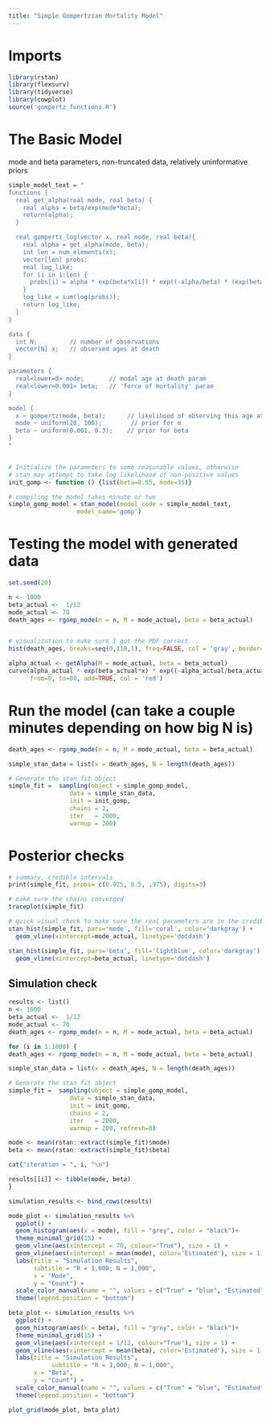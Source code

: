 ```yaml
---
title: "Simple Gompertzian Mortality Model"
---
```

# Imports

```r
library(rstan)
library(flexsurv)
library(tidyverse)
library(cowplot)
source('gompertz_functions.R')
```



# The Basic Model

mode and beta parameters, non-truncated data, relatively uninformative priors

```r
simple_model_text = "
functions {
  real get_alpha(real mode, real beta) {
    real alpha = beta/exp(mode*beta);
    return(alpha);
  }

  real gompertz_log(vector x, real mode, real beta){
    real alpha = get_alpha(mode, beta);
    int len = num_elements(x);
    vector[len] probs;
    real log_like;
    for (i in 1:len) {
      probs[i] = alpha * exp(beta*x[i]) * exp((-alpha/beta) * (exp(beta*x[i])-1)); 
    }
    log_like = sum(log(probs));
    return log_like;
  }
}

data {
  int N;         // number of observations
  vector[N] x;   // observed ages at death
}

parameters {
  real<lower=0> mode;       // modal age at death param
  real<lower=0.001> beta;   // 'force of mortality' param
}

model {
  x ~ gompertz(mode, beta);      // likelihood of observing this age at death, given mode and beta
  mode ~ uniform(20, 100);        // prior for m
  beta ~ uniform(0.001, 0.3);    // prior for beta
}
"


# Initialize the parameters to some reasonable values, otherwise
# stan may attempt to take log likelihood of non-positive values
init_gomp <- function () {list(beta=0.05, mode=35)} 

# compiling the model takes minute or two
simple_gomp_model = stan_model(model_code = simple_model_text,
                   model_name='gomp')
```


# Testing the model with generated data
```r
set.seed(20)

n <- 1000
beta_actual <-  1/12
mode_actual <- 70
death_ages <- rgomp_mode(n = n, M = mode_actual, beta = beta_actual)


# visualization to make sure I got the PDF correct...
hist(death_ages, breaks=seq(0,110,1), freq=FALSE, col = 'gray', border='darkgray')

alpha_actual <- getAlpha(M = mode_actual, beta = beta_actual)
curve(alpha_actual * exp(beta_actual*x) * exp((-alpha_actual/beta_actual) * (exp(beta_actual*x)-1)), 
      from=0, to=80, add=TRUE, col = 'red')
```

# Run the model (can take a couple minutes depending on how big N is)
```r
death_ages <- rgomp_mode(n = n, M = mode_actual, beta = beta_actual)

simple_stan_data = list(x = death_ages, N = length(death_ages))

# Generate the stan fit object
simple_fit =  sampling(object = simple_gomp_model, 
                 data = simple_stan_data, 
                 init = init_gomp,
                 chains = 2,
                 iter   = 2000, 
                 warmup = 200)
```



# Posterior checks
```r
# summary, credible intervals
print(simple_fit, probs= c(0.025, 0.5, .975), digits=3)

# make sure the chains converged
traceplot(simple_fit)

# quick visual check to make sure the real parameters are in the credible interval
stan_hist(simple_fit, pars='mode', fill='coral', color='darkgray') +
  geom_vline(xintercept=mode_actual, linetype='dotdash')

stan_hist(simple_fit, pars='beta', fill='lightblue', color='darkgray') +
  geom_vline(xintercept=beta_actual, linetype='dotdash') 
```

## Simulation check

```r
results <- list()
n <- 1000
beta_actual <-  1/12
mode_actual <- 70
death_ages <- rgomp_mode(n = n, M = mode_actual, beta = beta_actual)

for (i in 1:1000) {
death_ages <- rgomp_mode(n = n, M = mode_actual, beta = beta_actual)

simple_stan_data = list(x = death_ages, N = length(death_ages))

# Generate the stan fit object
simple_fit =  sampling(object = simple_gomp_model, 
                 data = simple_stan_data, 
                 init = init_gomp,
                 chains = 2,
                 iter   = 2000, 
                 warmup = 200, refresh=0)

mode <- mean(rstan::extract(simple_fit)$mode)
beta <- mean(rstan::extract(simple_fit)$beta)

cat("iteration = ", i, "\n")

results[[i]] <- tibble(mode, beta)
}

simulation_results <- bind_rows(results)

mode_plot <- simulation_results %>% 
  ggplot() +
  geom_histogram(aes(x = mode), fill = "grey", color = "black")+ 
  theme_minimal_grid(15) +
  geom_vline(aes(xintercept = 70, colour="True"), size = 1) + 
  geom_vline(aes(xintercept = mean(mode), color='Estimated'), size = 1) + 
  labs(title = "Simulation Results",
       subtitle = "R = 1,000; N = 1,000",
       x = "Mode",
       y = "Count") +
  scale_color_manual(name = "", values = c("True" = "blue", "Estimated" = "red")) + 
  theme(legend.position = "bottom")

beta_plot <- simulation_results %>% 
  ggplot() +
  geom_histogram(aes(x = beta), fill = "grey", color = "black")+ 
  theme_minimal_grid(15) +
  geom_vline(aes(xintercept = 1/12, colour="True"), size = 1) + 
  geom_vline(aes(xintercept = mean(beta), color='Estimated'), size = 1) + 
  labs(title = "Simulation Results",
            subtitle = "R = 1,000; N = 1,000",
       x = "Beta",
       y = "Count") +
  scale_color_manual(name = "", values = c("True" = "blue", "Estimated" = "red")) + 
  theme(legend.position = "bottom")

plot_grid(mode_plot, beta_plot)
```

